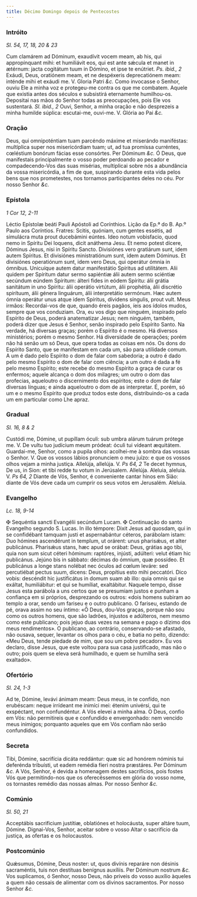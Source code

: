 ```yaml
---
title: Décimo Domingo depois de Pentecostes
---
```


### Intróito

_Sl. 54, 17, 18, 20 & 23_

<div class="grid grid-cols-2 gap-5">
  <span class="text-justify">
    Cum clamárem ad Dóminum, exaudívit vocem meam, ab his, qui appropínquant
    mihi: et humiliávit eos, qui est ante sǽcula et manet in ætérnum: jacta
    cogitátum tuum in Dómino, et ipse te enútriet. <em>Ps. ibid., 2</em> Exáudi,
    Deus, oratiónem meam, et ne despéxeris deprecatiónem meam: inténde mihi et
    exáudi me. V. Gloria Patri <em>&c.</em>
  </span>
  <span class="text-justify">
    Como invocasse o Senhor, ouviu Ele a minha voz e protegeu-me contra os que
    me combatem. Aquele que existia antes dos séculos e subsistirá eternamente
    humilhou-os. Depositai nas mãos do Senhor todas as preocupações, pois Ele
    vos sustentará. <em>Sl. ibid., 2</em> Ouvi, Senhor, a minha oração e não
    desprezeis a minha humilde súplica: escutai-me, ouvi-me. V. Glória ao Pai
    <em>&c.</em>
  </span>
</div>

### Oração

<div class="grid grid-cols-2 gap-5">
  <span class="text-justify">
    Deus, qui omnipoténtiam tuam parcéndo máxime et miserándo maniféstas:
    multíplica super nos misericórdiam tuam; ut, ad tua promíssa curréntes,
    cœléstium bonórum fácias esse consórtes. Per Dóminum <em>&c.</em>
  </span>
  <span class="text-justify">
    Ó Deus, que manifestais principalmente o vosso poder perdoando ao pecador e
    compadecendo-Vos das suas misérias, multiplicai sobre nós a abundância da
    vossa misericórdia, a fim de que, suspirando durante esta vida pelos bens
    que nos prometestes, nos tornamos participantes deles no céu. Por nosso
    Senhor <em>&c.</em>
  </span>
</div>

### Epístola

_1 Cor 12, 2-11_

<div class="grid grid-cols-2 gap-5">
  <span class="text-justify">
    Léctio Epístolæ beáti Pauli Apóstoli ad Corínthios.
  </span>
  <span class="text-justify">
    Lição da Ep.ª do B. Ap.º Paulo aos Coríntios.
  </span>
  <span class="text-justify">
    Fratres: Scitis, quóniam, cum gentes essétis, ad simulácra muta prout
    ducebámini eúntes. Ideo notum vobisfacio, quod nemo in Spíritu Dei loquens,
    dicit anáthema Jesu. Et nemo potest dícere, Dóminus Jesus, nisi in Spíritu
    Sancto. Divisiónes vero gratiárum sunt, idem autem Spíritus. Et divisiónes
    ministratiónum sunt, idem autem Dóminus. Et divisiónes operatiónum sunt,
    idem vero Deus, qui operátur ómnia in ómnibus. Unicuíque autem datur
    manifestátio Spíritus ad utilitátem. Alii quidem per Spíritum datur sermo
    sapiéntiæ álii autem sermo sciéntiæ secúndum eúndem Spíritum: álteri fides
    in eódem Spíritu: álii grátia sanitátum in uno Spíritu: álii operátio
    virtútum, álii prophétia, álii discrétio spirítuum, álii génera linguárum,
    álii interpretátio sermónum. Hæc autem ómnia operátur unus atque idem
    Spíritus, dívidens síngulis, prout vult.
  </span>
  <span class="text-justify">
    Meus irmãos: Recordai-vos de que, quando éreis pagãos, íeis aos ídolos
    mudos, sempre que vos conduziam. Ora, eu vos digo que ninguém, inspirado
    pelo Espírito de Deus, poderá anatematizar Jesus; nem ninguém, também,
    poderá dizer que Jesus é Senhor, senão inspirado pelo Espírito Santo. Na
    verdade, há diversas graças; porém o Espírito é o mesmo. Há diversos
    ministérios; porém o mesmo Senhor. Há diversidade de operações; porém não há
    senão um só Deus, que opera todas as coisas em nós. Os dons do Espírito
    Santo, que se manifestam em cada um, são para utilidade comum. A um é dado
    pelo Espírito o dom de falar com sabedoria; a outro é dado pelo mesmo
    Espírito o dom de falar com ciência; a um outro é dada a fé pelo mesmo
    Espírito; este recebe do mesmo Espírito a graça de curar os enfermos; aquele
    alcança o dom dos milagres; um outro o dom das profecias, aqueloutro o
    discernimento dos espíritos; este o dom de falar diversas línguas; e ainda
    aqueloutro o dom de as interpretar. É, porém, só um e o mesmo Espírito que
    produz todos este dons, distribuindo-os a cada um em particular como Lhe
    apraz.
  </span>
</div>

### Gradual

_Sl. 16, 8 & 2_

<div class="grid grid-cols-2 gap-5">
  <span class="text-justify">
    Custódi me, Dómine, ut pupíllam óculi: sub umbra alárum tuárum prótege me.
    V. De vultu tuo judícium meum pródeat: óculi tui vídeant æquitátem.
  </span>
  <span class="text-justify">
    Guardai-me, Senhor, como a pupila olhos: acolhei-me à sombra das vossas o
    Senhor. V. Que os vossos lábios pronunciem o meu juízo: e que os vossos
    olhos vejam a minha justiça.
  </span>
  <span class="text-justify">
    Allelúja, allelúja. V. <em>Ps 64, 2</em> Te decet hymnus, De us, in Sion: et
    tibi redde tu votum in Jerúsalem. Allelúja.
  </span>
  <span class="text-justify">
    Aleluia, aleluia. V. <em>Ps 64, 2</em> Diante de Vós, Senhor, é conveniente
    cantar hinos em Sião: diante de Vós deve cada um cumprir os seus votos em
    Jerusalém. Aleluia.
  </span>
</div>

### Evangelho

_Lc. 18, 9-14_

<div class="grid grid-cols-2 gap-5">
  <span class="text-justify">
    <span class="text-red-500">&#10016;</span> Sequéntia sancti Evangélii
    secúndum Lucam.
  </span>
  <span class="text-justify">
    <span class="text-red-500">&#10016;</span> Continuação do santo Evangelho
    segundo S. Lucas.
  </span>
  <span class="text-justify">
    In illo témpore: Dixit Jesus ad quosdam, qui in se confidébant tamquam justi
    et aspernabántur céteros, parábolam istam: Duo hómines ascendérunt in
    templum, ut orárent: unus pharisǽus, et alter publicánus. Pharisǽus stans,
    hæc apud se orábat: Deus, grátias ago tibi, quia non sum sicut céteri
    hóminum: raptóres, injústi, adúlteri: velut étiam hic publicánus. Jejúno bis
    in sábbato: décimas do ómnium, quæ possídeo. Et publicánus a longe stans
    nolébat nec óculos ad cœlum leváre: sed percutiébat pectus suum, dicens:
    Deus, propítius esto mihi peccatóri. Dico vobis: descéndit hic justificátus
    in domum suam ab illo: quia omnis qui se exáltat, humiliábitur: et qui se
    humíliat, exaltábitur.
  </span>
  <span class="text-justify">
    Naquele tempo, disse Jesus esta parábola a uns certos que se presumiam
    justos e punham a confiança em si próprios, desprezando os outros: «dois
    homens subiram ao templo a orar, sendo um fariseu e o outro publicano. O
    fariseu, estando de pé, orava assim no seu íntimo: «Ő Deus, dou-Vos graças,
    porque não sou como os outros homens, que são ladrões, injustos e adúlteros,
    nem mesmo como este publicano; pois jejuo duas vezes na semana e pago o
    dízimo dos meus rendimentos». O publicano, ao contrário, conservando-se
    afastado, não ousava, sequer, levantar os olhos para o céu, e batia no
    peito, dizendo: «Meu Deus, tende piedade de mim, que sou um pobre pecador».
    Eu vos declaro, disse Jesus, que este voltou para sua casa justificado, mas
    não o outro; pois quem se eleva será humilhado, e quem se humilha será
    exaltado».
  </span>
</div>

### Ofertório

_Sl. 24, 1-3_

<div class="grid grid-cols-2 gap-5">
  <span class="text-justify">
    Ad te, Dómine, levávi ánimam meam: Deus meus, in te confído, non erubéscam:
    neque irrídeant me inimíci mei: étenim univérsi, qui te exspéctant, non
    confundéntur.
  </span>
  <span class="text-justify">
    A Vós elevei a minha alma. O Deus, confio em Vós: não permitireis que e
    confundido e envergonhado: nem vencido meus inimigos; porquanto aqueles que
    em Vós confiam não serão confundidos.
  </span>
</div>

### Secreta

<div class="grid grid-cols-2 gap-5">
  <span class="text-justify">
    Tibi, Dómine, sacrifícia dicáta reddántur: quæ sic ad honórem nóminis tui
    deferénda tribuísti, ut eadem remédia fíeri nostra præstáres. Per Dóminum
    <em>&c.</em>
  </span>
  <span class="text-justify">
    A Vós, Senhor, é devida a homenagem destes sacrifícios, pois fostes Vós que
    permitindo-nos que os oferecêssemos em glória do vosso nome, os tornastes
    remédio das nossas almas. Por nosso Senhor <em>&c.</em>
  </span>
</div>

### Comúnio

_Sl. 50, 21_

<div class="grid grid-cols-2 gap-5">
  <span class="text-justify">
    Acceptábis sacrificium justítiæ, oblatiónes et holocáusta, super altáre
    tuum, Dómine.
  </span>
  <span class="text-justify">
    Dignai-Vos, Senhor, aceitar sobre o vosso Altar o sacrifício da justiça, as
    ofertas e os holocaustos.
  </span>
</div>

### Postcomúnio

<div class="grid grid-cols-2 gap-5">
  <span class="text-justify">
    Quǽsumus, Dómine, Deus noster: ut, quos divínis reparáre non désinis
    sacraméntis, tuis non destítuas benígnus auxíliis. Per Dóminum nostrum
    <em>&c.</em>
  </span>
  <span class="text-justify">
    Vos suplicamos, ó Senhor, nosso Deus, não priveis do vosso auxílio àqueles a
    quem não cessais de alimentar com os divinos sacramentos. Por nosso Senhor
    <em>&c.</em>
  </span>
</div>
